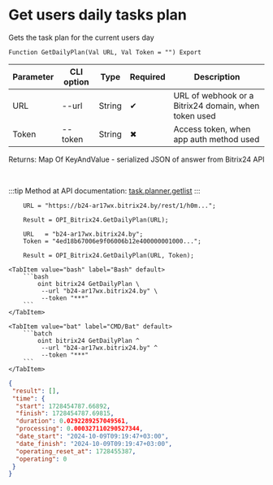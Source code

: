﻿---
sidebar_position: 25
---


# Get users daily tasks plan
 Gets the task plan for the current users day



`Function GetDailyPlan(Val URL, Val Token = "") Export`

  | Parameter | CLI option | Type | Required | Description |
  |-|-|-|-|-|
  | URL | --url | String | &#x2714; | URL of webhook or a Bitrix24 domain, when token used |
  | Token | --token | String | &#x2716; | Access token, when app auth method used |

  
  Returns:  Map Of KeyAndValue - serialized JSON of answer from Bitrix24 API

<br/>

:::tip
Method at API documentation: [task.planner.getlist](https://dev.1c-bitrix.ru/rest_help/tasks/task/planner/getlist.php)
:::
<br/>



```bsl title="1C:Enterprise/OneScript code example"
    URL = "https://b24-ar17wx.bitrix24.by/rest/1/h0m...";

    Result = OPI_Bitrix24.GetDailyPlan(URL);

    URL   = "b24-ar17wx.bitrix24.by";
    Token = "4ed18b67006e9f06006b12e400000001000...";

    Result = OPI_Bitrix24.GetDailyPlan(URL, Token);
```
 

 <Tabs>
  
    <TabItem value="bash" label="Bash" default>
        ```bash
            oint bitrix24 GetDailyPlan \
             --url "b24-ar17wx.bitrix24.by" \
             --token "***"
        ```
    </TabItem>
  
    <TabItem value="bat" label="CMD/Bat" default>
        ```batch
            oint bitrix24 GetDailyPlan ^
             --url "b24-ar17wx.bitrix24.by" ^
             --token "***"
        ```
    </TabItem>
</Tabs>


```json title="Result"
{
 "result": [],
 "time": {
  "start": 1728454787.66892,
  "finish": 1728454787.69815,
  "duration": 0.0292289257049561,
  "processing": 0.000327110290527344,
  "date_start": "2024-10-09T09:19:47+03:00",
  "date_finish": "2024-10-09T09:19:47+03:00",
  "operating_reset_at": 1728455387,
  "operating": 0
 }
}
```
